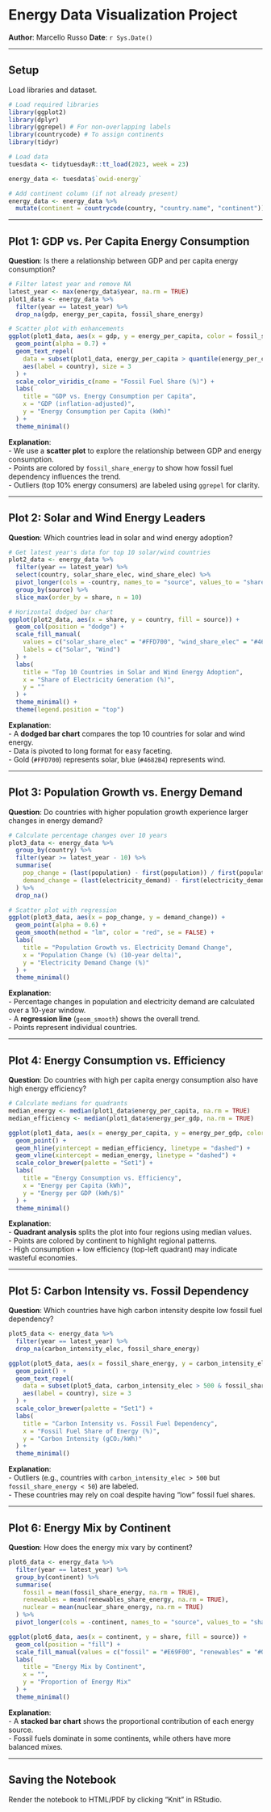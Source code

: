 # Energy Data Visualization Project

**Author**: Marcello Russo **Date**: `r Sys.Date()`

------------------------------------------------------------------------

## Setup

Load libraries and dataset.

```r
# Load required libraries
library(ggplot2)
library(dplyr)
library(ggrepel) # For non-overlapping labels
library(countrycode) # To assign continents
library(tidyr)

# Load data
tuesdata <- tidytuesdayR::tt_load(2023, week = 23)

energy_data <- tuesdata$`owid-energy`

# Add continent column (if not already present)
energy_data <- energy_data %>%
  mutate(continent = countrycode(country, "country.name", "continent"))
```

------------------------------------------------------------------------

## Plot 1: GDP vs. Per Capita Energy Consumption

**Question**: Is there a relationship between GDP and per capita energy consumption?

```r
# Filter latest year and remove NA
latest_year <- max(energy_data$year, na.rm = TRUE)
plot1_data <- energy_data %>%
  filter(year == latest_year) %>%
  drop_na(gdp, energy_per_capita, fossil_share_energy)

# Scatter plot with enhancements
ggplot(plot1_data, aes(x = gdp, y = energy_per_capita, color = fossil_share_energy)) +
  geom_point(alpha = 0.7) +
  geom_text_repel(
    data = subset(plot1_data, energy_per_capita > quantile(energy_per_capita, 0.9)),
    aes(label = country), size = 3
  ) +
  scale_color_viridis_c(name = "Fossil Fuel Share (%)") +
  labs(
    title = "GDP vs. Energy Consumption per Capita",
    x = "GDP (inflation-adjusted)", 
    y = "Energy Consumption per Capita (kWh)"
  ) +
  theme_minimal()
```

**Explanation**:\
- We use a **scatter plot** to explore the relationship between GDP and energy consumption.\
- Points are colored by `fossil_share_energy` to show how fossil fuel dependency influences the trend.\
- Outliers (top 10% energy consumers) are labeled using `ggrepel` for clarity.

------------------------------------------------------------------------

## Plot 2: Solar and Wind Energy Leaders

**Question**: Which countries lead in solar and wind energy adoption?

```r
# Get latest year's data for top 10 solar/wind countries
plot2_data <- energy_data %>%
  filter(year == latest_year) %>%
  select(country, solar_share_elec, wind_share_elec) %>%
  pivot_longer(cols = -country, names_to = "source", values_to = "share") %>%
  group_by(source) %>%
  slice_max(order_by = share, n = 10) 

# Horizontal dodged bar chart
ggplot(plot2_data, aes(x = share, y = country, fill = source)) +
  geom_col(position = "dodge") +
  scale_fill_manual(
    values = c("solar_share_elec" = "#FFD700", "wind_share_elec" = "#4682B4"),
    labels = c("Solar", "Wind")
  ) +
  labs(
    title = "Top 10 Countries in Solar and Wind Energy Adoption",
    x = "Share of Electricity Generation (%)", 
    y = ""
  ) +
  theme_minimal() +
  theme(legend.position = "top")
```

**Explanation**:\
- A **dodged bar chart** compares the top 10 countries for solar and wind energy.\
- Data is pivoted to long format for easy faceting.\
- Gold (`#FFD700`) represents solar, blue (`#4682B4`) represents wind.

------------------------------------------------------------------------

## Plot 3: Population Growth vs. Energy Demand

**Question**: Do countries with higher population growth experience larger changes in energy demand?

```r
# Calculate percentage changes over 10 years
plot3_data <- energy_data %>%
  group_by(country) %>%
  filter(year >= latest_year - 10) %>%
  summarise(
    pop_change = (last(population) - first(population)) / first(population) * 100,
    demand_change = (last(electricity_demand) - first(electricity_demand)) / first(electricity_demand) * 100
  ) %>%
  drop_na()

# Scatter plot with regression
ggplot(plot3_data, aes(x = pop_change, y = demand_change)) +
  geom_point(alpha = 0.6) +
  geom_smooth(method = "lm", color = "red", se = FALSE) +
  labs(
    title = "Population Growth vs. Electricity Demand Change",
    x = "Population Change (%) (10-year delta)",
    y = "Electricity Demand Change (%)"
  ) +
  theme_minimal()
```

**Explanation**:\
- Percentage changes in population and electricity demand are calculated over a 10-year window.\
- A **regression line** (`geom_smooth`) shows the overall trend.\
- Points represent individual countries.

------------------------------------------------------------------------

## Plot 4: Energy Consumption vs. Efficiency

**Question**: Do countries with high per capita energy consumption also have high energy efficiency?

```r
# Calculate medians for quadrants
median_energy <- median(plot1_data$energy_per_capita, na.rm = TRUE)
median_efficiency <- median(plot1_data$energy_per_gdp, na.rm = TRUE)

ggplot(plot1_data, aes(x = energy_per_capita, y = energy_per_gdp, color = continent)) +
  geom_point() +
  geom_hline(yintercept = median_efficiency, linetype = "dashed") +
  geom_vline(xintercept = median_energy, linetype = "dashed") +
  scale_color_brewer(palette = "Set1") +
  labs(
    title = "Energy Consumption vs. Efficiency",
    x = "Energy per Capita (kWh)",
    y = "Energy per GDP (kWh/$)"
  ) +
  theme_minimal()
```

**Explanation**:\
- **Quadrant analysis** splits the plot into four regions using median values.\
- Points are colored by continent to highlight regional patterns.\
- High consumption + low efficiency (top-left quadrant) may indicate wasteful economies.

------------------------------------------------------------------------

## Plot 5: Carbon Intensity vs. Fossil Dependency

**Question**: Which countries have high carbon intensity despite low fossil fuel dependency?

```r
plot5_data <- energy_data %>%
  filter(year == latest_year) %>%
  drop_na(carbon_intensity_elec, fossil_share_energy)

ggplot(plot5_data, aes(x = fossil_share_energy, y = carbon_intensity_elec, color = continent)) +
  geom_point() +
  geom_text_repel(
    data = subset(plot5_data, carbon_intensity_elec > 500 & fossil_share_energy < 50),
    aes(label = country), size = 3
  ) +
  scale_color_brewer(palette = "Set1") +
  labs(
    title = "Carbon Intensity vs. Fossil Fuel Dependency",
    x = "Fossil Fuel Share of Energy (%)",
    y = "Carbon Intensity (gCO₂/kWh)"
  ) +
  theme_minimal()
```

**Explanation**:\
- Outliers (e.g., countries with `carbon_intensity_elec > 500` but `fossil_share_energy < 50`) are labeled.\
- These countries may rely on coal despite having "low" fossil fuel shares.

------------------------------------------------------------------------

## Plot 6: Energy Mix by Continent

**Question**: How does the energy mix vary by continent?

```r
plot6_data <- energy_data %>%
  filter(year == latest_year) %>%
  group_by(continent) %>%
  summarise(
    fossil = mean(fossil_share_energy, na.rm = TRUE),
    renewables = mean(renewables_share_energy, na.rm = TRUE),
    nuclear = mean(nuclear_share_energy, na.rm = TRUE)
  ) %>%
  pivot_longer(cols = -continent, names_to = "source", values_to = "share")

ggplot(plot6_data, aes(x = continent, y = share, fill = source)) +
  geom_col(position = "fill") +
  scale_fill_manual(values = c("fossil" = "#E69F00", "renewables" = "#009E73", "nuclear" = "#0072B2")) +
  labs(
    title = "Energy Mix by Continent",
    x = "",
    y = "Proportion of Energy Mix"
  ) +
  theme_minimal()
```

**Explanation**:\
- A **stacked bar chart** shows the proportional contribution of each energy source.\
- Fossil fuels dominate in some continents, while others have more balanced mixes.

------------------------------------------------------------------------

## Saving the Notebook

Render the notebook to HTML/PDF by clicking "Knit" in RStudio.
